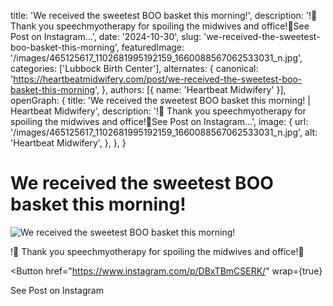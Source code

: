   title: 'We received the sweetest BOO basket this morning!',
  description: '!🎃 Thank you speechmyotherapy for spoiling the midwives and office!🤍See Post on Instagram...',
  date: '2024-10-30',
  slug: 'we-received-the-sweetest-boo-basket-this-morning',
  featuredImage: '/images/465125617_1102681995192159_1660088567062533031_n.jpg',
  categories: ['Lubbock Birth Center'],
  alternates: {
    canonical: 'https://heartbeatmidwifery.com/post/we-received-the-sweetest-boo-basket-this-morning',
  },
  authors: [{ name: 'Heartbeat Midwifery' }],
  openGraph: {
    title: 'We received the sweetest BOO basket this morning! | Heartbeat Midwifery',
    description: '!🎃 Thank you speechmyotherapy for spoiling the midwives and office!🤍See Post on Instagram...',
    image: {
      url: '/images/465125617_1102681995192159_1660088567062533031_n.jpg',
      alt: 'Heartbeat Midwifery',
    },
  },
}


# We received the sweetest BOO basket this morning!

<Image
  src="/images/465125617_1102681995192159_1660088567062533031_n.jpg"
  size="large"
  wrap={true}
  alt="We received the sweetest BOO basket this morning!"
/>

!🎃 Thank you speechmyotherapy for spoiling the midwives and office!🤍

<Button
  href="https://www.instagram.com/p/DBxTBmCSERK/"
  wrap={true}
>
  See Post on Instagram
</Button>
